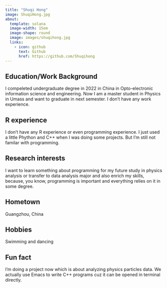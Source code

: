 ```yaml
---
title: "Shuqi Hong"
image: ShuqiHong.jpg
about:
  template: solana
  image-width: 15em
  image-shape: round
  image: images/shuqihong.jpg
  links:
    - icon: github
      text: Github
      href: https://github.com/Shuqihong
---
```


## Education/Work Background
I compeleted undergraduate degree in 2022 in China in Opto-electronic information science and engineering. Now I am a master student in Physics in Umass and want to graduate in next semester. I don't have any work experience.

## R experience
I don't have any R experience or even programming experience. I just used a little Phython and C++ when I was doing some projects. But I'm still not familar with programming.

## Research interests
I want to learn something about programming for my future study in physics analysis or transfer to data analysis major and also enrich my skills, because, you know, programming is important and everything relies on it in some degree.

## Hometown
Guangzhou, China

## Hobbies
Swimming and dancing

## Fun fact
I'm doing a project now which is about analyzing physics particles data. We actually use Emacs to write C++ programs cuz it can be opened in terminal directly.